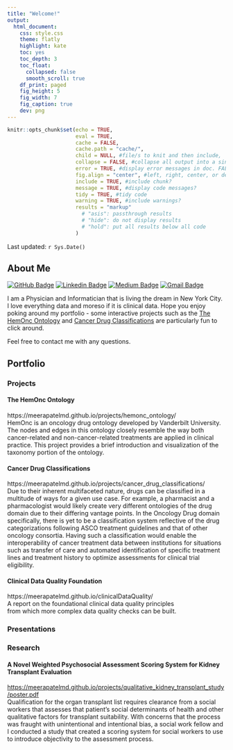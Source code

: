 ```yaml
---
title: "Welcome!"
output: 
  html_document:
    css: style.css
    theme: flatly
    highlight: kate  
    toc: yes
    toc_depth: 3 
    toc_float: 
      collapsed: false 
      smooth_scroll: true
    df_print: paged
    fig_height: 5 
    fig_width: 7 
    fig_caption: true
    dev: png
---
```


```r
knitr::opts_chunk$set(echo = TRUE,
                      eval = TRUE,
                      cache = FALSE,
                      cache.path = "cache/",
                      child = NULL, #file/s to knit and then include,
                      collapse = FALSE, #collapse all output into a single block,
                      error = TRUE, #display error messages in doc. FALSE stops render when error is thrown
                      fig.align = "center", #left, right, center, or default
                      include = TRUE, #include chunk?
                      message = TRUE, #display code messages?
                      tidy = TRUE, #tidy code 
                      warning = TRUE, #include warnings?
                      results = "markup"
                        # "asis": passthrough results
                        # "hide": do not display results 
                        # "hold": put all results below all code
                      )
```
  
Last updated: `r Sys.Date()`  

## About Me  

[![GitHub Badge](https://img.shields.io/badge/-meerapatelmd-black?style=flat&logo=GitHub&logoColor=white&link=https://github.com/meerapatelmd)](https://github.com/meerapatelmd) 
[![Linkedin Badge](https://img.shields.io/badge/-meerapatelmd-blue?style=flat&logo=Linkedin&logoColor=white&link=https://www.linkedin.com/in/meera-patel-md/)](https://www.linkedin.com/in/meera-patel-md/) [![Medium Badge](https://img.shields.io/badge/-@meerapatelmd-000000?style=flat&labelColor=000000&logo=Medium&link=https://medium.com/@meerapatelmd)](https://medium.com/@meerapatelmd) [![Gmail Badge](https://img.shields.io/badge/-patelmeeray-c14438?style=flat&logo=Gmail&logoColor=white&link=mailto:patelmeeray@gmail.com)](mailto:patelmeeray@gmail.com)  

I am a Physician and Informatician that is living the dream 
in New York City. I love everything data and moreso if it is 
clinical data. Hope you enjoy poking around my portfolio - 
some interactive projects such as the 
[The HemOnc Ontology](#the-hemonc-ontology) and 
[Cancer Drug Classifications](#cancer-drug-classifications) 
are particularly fun to click around. 

Feel free to contact me with any questions. 


## Portfolio   

### Projects  

#### The HemOnc Ontology {#the-hemonc-ontology}  
https://meerapatelmd.github.io/projects/hemonc_ontology/    
HemOnc is an oncology drug ontology developed by Vanderbilt 
University. The nodes and edges in this ontology closely 
resemble the way both cancer-related and non-cancer-related 
treatments are applied in clinical practice. This project 
provides a brief introduction and visualization of the 
taxonomy portion of the ontology.  
  
#### Cancer Drug Classifications {#cancer-drug-classifications}   
https://meerapatelmd.github.io/projects/cancer_drug_classifications/   
Due to their inherent multifaceted nature, drugs can be classified in a
multitude of ways for a given use case. For example, a pharmacist and a
pharmacologist would likely create very different ontologies of the drug domain
due to their differing vantage points. In the Oncology Drug domain specifically,
there is yet to be a classification system reflective of the drug
categorizations following ASCO treatment guidelines and that of other oncology
consortia. Having such a classification would enable the interoperability of
cancer treatment data between institutions for situations such as transfer of
care and automated identification of specific treatment lines and treatment
history to optimize assessments for clinical trial eligibility.

#### Clinical Data Quality Foundation {#clinical-data-quality-foundation}  
https://meerapatelmd.github.io/clinicalDataQuality/  
A report on the foundational clinical data quality principles   
from which more complex data quality checks can be built.  

### Presentations  

### Research {#research}   

#### A Novel Weighted Psychosocial Assessment Scoring System for Kidney Transplant Evaluation  
<https://meerapatelmd.github.io/projects/qualitative_kidney_transplant_study/poster.pdf>  
Qualification for the organ transplant list requires clearance from a social
workers that assesses that patient's social determinants of health and other
qualitative factors for transplant suitability. With concerns that the process
was fraught with unintentional and intentional bias, a social work fellow and I
conducted a study that created a scoring system for social workers to use to
introduce objectivity to the assessment process.  


